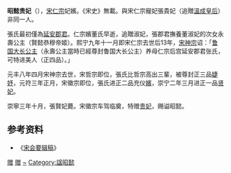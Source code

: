 '''昭懿贵妃'''（{{bd|11世纪|？|1104年||catIdx=Z張}}），[[宋仁宗|宋仁宗]]妃嬪。《宋史》無載。與宋仁宗寵妃張貴妃（追贈[[溫成皇后|溫成皇后]]）非同一人。

張氏最初僅為[[延安郡|延安]][[郡君|郡君]]。仁宗嬪董氏早逝，追贈淑妃，張郡君撫養董淑妃的次女永壽公主（賢懿恭穆帝姬）。熙宁九年十一月即宋仁宗去世后13年，[[宋神宗|宋神宗]]诏：「[[袞國大長公主|鲁国大长公主]]（永壽公主當時已經尊封鲁国大长公主）养母仁宗后宫延安郡君张氏，可特进美人（正四品）。」

元丰八年四月宋神宗去世，宋哲宗即位，張氏比哲宗高出三輩，被尊封正三品[[婕妤|婕妤]]，元符三年正月，宋徽宗即位，張氏进正二品充仪[[嬪|嬪]]，崇宁二年三月进正一品[[贤妃|贤妃]]。

崇寧三年十月，張賢妃薨。宋徽宗车驾临奠，特赠[[贵妃|贵妃]]，赐谥昭懿。 

== 参考资料 ==
*《[[宋会要辑稿|宋会要辑稿]]》

[[Category:北宋贵妃|赠]]
[[Category:宋仁宗妃|赠]]
[[Category:张姓|~]]
[[Category:諡昭懿|Category:諡昭懿]]